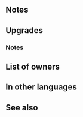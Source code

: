 {{Weapon Infobox
|tagid=SID_メリクル
|weaponType=Red Sword
|might=16
|range=1
|effect=Grants Atk+3. At start of turn, if unit's HP ≥ 50%, grants Atk/Spd/Def/Res+4 to unit and sword, lance, axe, bow, dagger, or beast allies within 2 spaces for 1 turn. (Bonus granted to unit even if no allies are within 2 spaces.)
|cost=400
|exclusive=1
|statModifiers=0,19,0,0,0
|required=Silver Sword
|refinePaths=default
|refineSP=400
|refineMedals=500
|refineDews=200
|upgradedEffect=Grants Atk+3. At start of turn, if unit's HP ≥ 25%, grants Atk/Spd/Def/Res+6 to unit and allies within 2 spaces of unit for 1 turn (bonus granted to unit even if no allies are within 2 spaces.) At start of combat, if unit's HP ≥ 25%, grants Atk/Spd/Def/Res+4 to unit during combat.
|tagidExtraSkill1=一
|effectSkill1=If unit is within 3 spaces of an ally, grants Atk/Spd/Def/Res+X to unit during combat (X = 4 + highest bonus on each stat between unit and allies within 3 spaces; calculates each stat bonus independently).
|iconSkill1=Mercurius W.png
|properties=random_owner
}}
==Notes==
{{Bonuses}}
==Upgrades==
{{Weapon Upgrade List}}
===Notes===
{{TemporaryBufffromBonus|name={{St|Mercurius|refine=Skill1}}|source=the unit or ally with the highest bonus}}
==List of owners==
{{Skill Hero List}}
==In other languages==
{{OtherLanguages
|japanese=メリクル
|german=Mercurius
|spanishEU=Mercurius
|spanishLA=Mercurius
|french=Mercurius
|italian=Mercurius
|chineseTW=墨丘利
|portuguese=Mercurius
}}
==See also==
{{See also skills|cond=Description LIKE '%at start of turn%grants Atk/%+%to unit and allies within _ spaces%' OR Description LIKE '%Atk/Spd/Def/Res%=%highest bonus on%allies%within _ spaces%'}}
{{Weapons Navbox}}